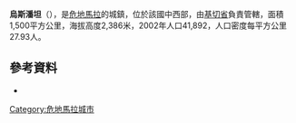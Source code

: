 <!-- 檔案不存在 [[Image:Lg_uspantan_parque.jpg|right]] ，可從英文維基百科取得 -->
'''烏斯潘坦'''（{{lang-es|Uspantán}}），是[[危地馬拉|危地馬拉]]的城鎮，位於該國中西部，由[[基切省|基切省]]負責管轄，面積1,500平方公里，海拔高度2,386米，2002年人口41,892，人口密度每平方公里27.93人。

==參考資料==
*{{cite web |url=http://www.ine.gob.gt/index.php?view=article&catid=42%3Ademografiaypoblacion&id=75%3Acenso2002&option=com_content&Itemid=69 |title=XI Censo Nacional de Poblacion y VI de Habitación (Censo 2002) |last= |first= |year=2002 |work= |publisher=INE |accessdate=2015-05-11 |archive-date=2016-10-08 |archive-url=https://web.archive.org/web/20161008083911/https://www.ine.gob.gt/index.php?view=article&catid=42:demografiaypoblacion&id=75:censo2002&option=com_content&Itemid=69 |dead-url=no }}

{{Coord|15|20|45|N|90|52|10|W|display=title}}

{{Guatemala-geo-stub}}
[[Category:危地馬拉城市|Category:危地馬拉城市]]
